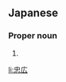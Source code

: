==Japanese==
{{ja-kanjitab|ただ|ひろ}}

===Proper noun===
{{ja-pos|ただひろ|proper}}

# {{given name|male|lang=ja|sort=ただひろ}}

[[li:忠広]]